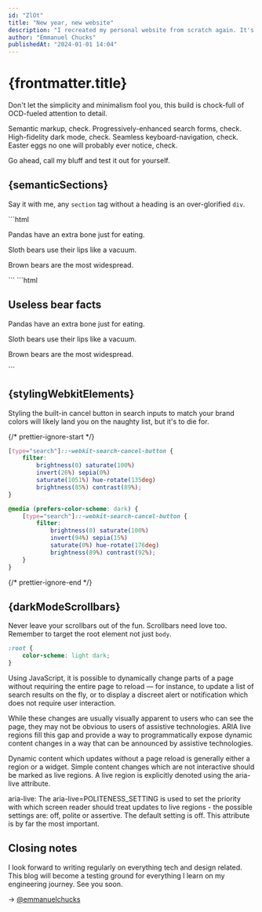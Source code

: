 ```yaml
---
id: "ZlOt"
title: "New year, new website"
description: "I recreated my personal website from scratch again. It's different this time, I swear!"
author: "Emmanuel Chucks"
publishedAt: "2024-01-01 14:04"
---
```





# {frontmatter.title}

Don't let the simplicity and minimalism fool you, this build is chock-full of
OCD-fueled attention to detail.

Semantic markup, check. Progressively-enhanced search forms, check.
High-fidelity dark mode, check. Seamless keyboard-navigation, check. Easter
eggs no one will probably ever notice, check.

Go ahead, call my bluff and test it out for yourself.

## {semanticSections}

Say it with me, any `section` tag without a heading is an over-glorified `div`.

<Wrong heading={semanticSections}>
	```html
	<section>
		<p>Pandas have an extra bone just for eating.</p>
		<p>Sloth bears use their lips like a vacuum.</p>
		<p>Brown bears are the most widespread.</p>
	</section>
	```
</Wrong>

<Correct heading={semanticSections}>
	```html
	<section aria-labelledby="heading-420">
		<h2 id="heading-420">Useless bear facts</h2>
		<p>Pandas have an extra bone just for eating.</p>
		<p>Sloth bears use their lips like a vacuum.</p>
		<p>Brown bears are the most widespread.</p>
	</section>
	```
</Correct>

## {stylingWebkitElements}

Styling the built-in cancel button in search inputs to match your brand colors
will likely land you on the naughty list, but it's to die for.

{/* prettier-ignore-start */}
```css
[type="search"]::-webkit-search-cancel-button {
	filter: 
		brightness(0) saturate(100%)
		invert(26%) sepia(0%)
		saturate(1051%) hue-rotate(135deg)
		brightness(85%) contrast(89%);
}

@media (prefers-color-scheme: dark) {
	[type="search"]::-webkit-search-cancel-button {
		filter: 
			brightness(0) saturate(100%)
			invert(94%) sepia(15%)
			saturate(0%) hue-rotate(176deg)
			brightness(89%) contrast(92%);
	}
}
```
{/* prettier-ignore-end */}

<DemoBox heading={stylingWebkitElements}>
	<StyledSearchInput />
</DemoBox>

## {darkModeScrollbars}

Never leave your scrollbars out of the fun. Scrollbars need love too. Remember
to target the root element not just `body`.

```css
:root {
	color-scheme: light dark;
}
```

<DemoBox heading={darkModeScrollbars}>
	<DarkModeSwitcher>
		<p>
			Using JavaScript, it is possible to dynamically change parts of a
			page without requiring the entire page to reload — for instance, to
			update a list of search results on the fly, or to display a discreet
			alert or notification which does not require user interaction.
		</p>
		<p>
			While these changes are usually visually apparent to users who can
			see the page, they may not be obvious to users of assistive
			technologies. ARIA live regions fill this gap and provide a way to
			programmatically expose dynamic content changes in a way that can be
			announced by assistive technologies.
		</p>
		<p>
			Dynamic content which updates without a page reload is generally
			either a region or a widget. Simple content changes which are not
			interactive should be marked as live regions. A live region is
			explicitly denoted using the aria-live attribute.
		</p>
		<p>
			aria-live: The aria-live=POLITENESS_SETTING is used to set the
			priority with which screen reader should treat updates to live
			regions - the possible settings are: off, polite or assertive. The
			default setting is off. This attribute is by far the most important.
		</p>
	</DarkModeSwitcher>
</DemoBox>

## Closing notes

I look forward to writing regularly on everything tech and design related. This
blog will become a testing ground for everything I learn on my engineering
journey. See you soon.

→ [@emmanuelchucks](https://twitter.com/emmanuelchucks)
